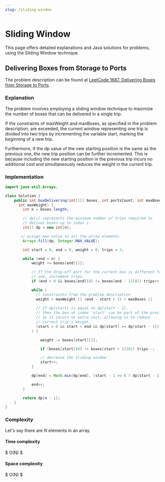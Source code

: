 ```yaml
---
slug: /sliding-window
---
```



# Sliding Window

This page offers detailed explanations and Java solutions for problems, using the Sliding Window technique.

## Delivering Boxes from Storage to Ports

The problem description can be found at [LeetCode 1687. Delivering Boxes from Storage to Ports](https://leetcode.com/problems/delivering-boxes-from-storage-to-ports/description/).



### Explanation 

The problem involves employing a sliding window technique to maximize the number of boxes that can be delivered in a single trip.

If the constraints of $\text{maxWeight}$ and $\text{maxBoxes}$, as specified in the problem description, are exceeded, the current window representing one trip is divided into two trips by incrementing the variable $\text{start}$, marking the beginning of a new trip.

Furthermore, if the $\text{dp}$ value of the new starting position is the same as the previous one, the new trip position can be further incremented. This is because including the new starting position in the previous trip incurs no additional cost and simultaneously reduces the weight in the current trip.


### Implementation

<Tabs>
  <TabItem value="Java" label="Java" default>

```java
import java.util.Arrays;

class Solution {
    public int boxDelivering(int[][] boxes, int portsCount, int maxBoxes, 
      int maxWeight) {
        int n = boxes.length;

        // dp[i] represents the minimum number of trips required to  
        // deliver boxes up to index i.
        int[] dp = new int[n];

       // assign max value to all the array elements 
        Arrays.fill(dp, Integer.MAX_VALUE);

        int start = 0, end = 0, weight = 0, trips = 2;

        while (end < n) {
            weight += boxes[end][1];

            // If the drop-off port for the current box is different from the last 
            // one, increment trips.
            if (end > 0 && boxes[end][0] != boxes[end - 1][0]) trips++;

            while (
              // constraints from the problem description
              weight > maxWeight || (end - start + 1) > maxBoxes ||
						
              // If dp[start] is equal to dp[start - 1],
              // then the box at index 'start' can be part of the previous trip
              // as it incurs no extra cost, allowing us to reduce 
              // current trip's weight.
              (start > 0 && start < end && dp[start] == dp[start - 1])
            ) {

                weight -= boxes[start][1];

                if (boxes[start][0] != boxes[start + 1][0]) trips--;

                // decrease the sliding window
                start++;
            }

            dp[end] = Math.min(dp[end], (start - 1 >= 0 ? dp[start - 1] : 0) + trips);

            end++;
        }

        return dp[n - 1];
    }
}
```
</TabItem>
</Tabs>








### Complexity 

Let's say there are $N$ elements in an array.

#### Time complexity 
$
O(N)
$

#### Space complexity
$
O(N)
$

